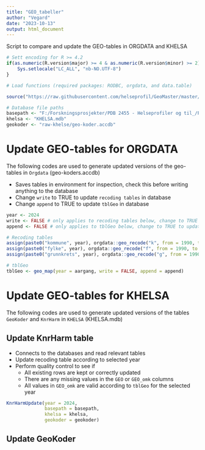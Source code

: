 ```yaml
---
title: "GEO_tabeller"
author: "Vegard"
date: "2023-10-13"
output: html_document
---
```


Script to compare and update the GEO-tables in ORGDATA and KHELSA


```r
# Sett encoding for R >= 4.2
if(as.numeric(R.version$major) >= 4 & as.numeric(R.version$minor) >= 2){
    Sys.setlocale("LC_ALL", "nb-NO.UTF-8")
}

# Load functions (required packages: RODBC, orgdata, and data.table)

source("https://raw.githubusercontent.com/helseprofil/GeoMaster/master/functions_GeoMaster.R")

# Database file paths
basepath <- "F:/Forskningsprosjekter/PDB 2455 - Helseprofiler og til_/PRODUKSJON/STYRING/"
khelsa <- "KHELSA.mdb"
geokoder <- "raw-khelse/geo-koder.accdb"
```

# Update GEO-tables for ORGDATA

The following codes are used to generate updated versions of the geo-tables in `Orgdata` (geo-koders.accdb)

- Saves tables in environment for inspection, check this before writing anything to the database
- Change `write` to TRUE to update `recoding tables` in database
- Change `append` to TRUE to update `tblGeo` in database

```r
year <- 2024
write <- FALSE # only applies to recoding tables below, change to TRUE to update in database
append <- FALSE # only applies to tblGeo below, change to TRUE to update in database

# Recoding tables
assign(paste0("kommune", year), orgdata::geo_recode("k", from = 1990, to = year, write = write, append = FALSE))
assign(paste0("fylke", year), orgdata::geo_recode("f", from = 1990, to = year, write = write, append = FALSE))
assign(paste0("grunnkrets", year), orgdata::geo_recode("g", from = 1990, to = year, write = write, append = FALSE))

# tblGeo
tblGeo <- geo_map(year = aargang, write = FALSE, append = append)
```

# Update GEO-tables for KHELSA

The following codes are used to generate updated versions of the tables `GeoKoder` and `KnrHarm` in `KHELSA` (KHELSA.mdb)

## Update KnrHarm table

- Connects to the databases and read relevant tables
- Update recoding table according to selected year
- Perform quality control to see if
    - All existing rows are kept or correctly updated
    - There are any missing values in the `GEO` or `GEO_omk` columns
    - All values in `GEO_omk` are valid according to `tblGeo` for the selected year

```r
KnrHarmUpdate(year = 2024,
              basepath = basepath,
              khelsa = khelsa,
              geokoder = geokoder)
```

## Update GeoKoder

```r

```

